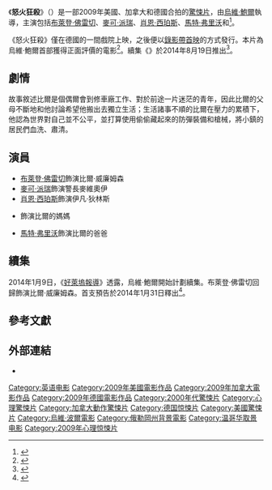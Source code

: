 {{noteTA
|G1=Show
|G2=Movie
}}
{{Infobox film
| name           = 怒火狂殺
| original_name  = {{lang|en|''Rampage''}}
| image          = Rampage 2009 Poster.jpg
| caption        = 電影海報
| director       = [[烏維·鮑爾|烏維·鮑爾]]
| producer       = 烏維·鮑爾<br>Dan Clarke<br>Shawn Williamson
| writer         = 烏維·鮑爾
| starring       = [[布萊登·佛雷切|布萊登·佛雷切]]<br/>[[麥可·派瑞|麥可·派瑞]]<br/>[[肖恩·西珀斯|肖恩·西珀斯]]<br/>{{link-en|琳達·博伊德|Lynda Boyd}}<br/>[[馬特·弗里沃|馬特·弗里沃]]
| music          = Jessica de Rooij
| cinematography = Mathias Neumann
| editing        = Thomas Sabinsky
| studio         = Brightlight Pictures<br/>Boll Kino Beteiligungs GmbH & Co. KG<br/>Pitchblack Pictures Inc.
| distributor    = [[Boll_KG|Boll KG]]<br/>[[Phase_4_Films|Phase 4 Films]]
| released       = {{film date|2009|8|14|千變萬化影展|2010|4|29|德國}}
| runtime        = 85分鐘
| country        = 美國<br>加拿大<br/>德國
| language       = 英語
| budget         =
| preceded_by    =
| followed_by    = 《{{link-en|怒火狂殺2：資本的懲罰|Rampage: Capital Punishment}}》
| cn_name        = 狂暴
| hk_name        = 
| tw_name        = 怒火狂殺
}}
《'''怒火狂殺'''》（{{lang-en|''Rampage''}}）是一部2009年美國、加拿大和德國合拍的[[驚悚片|驚悚片]]，由[[烏維·鮑爾|烏維·鮑爾]]執導，主演包括[[布萊登·佛雷切|布萊登·佛雷切]]、[[麥可·派瑞|麥可·派瑞]]、[[肖恩·西珀斯|肖恩·西珀斯]]、[[馬特·弗里沃|馬特·弗里沃]]和{{link-en|琳達·博伊德|Lynda Boyd}}<ref>{{cite web |url=http://kino-zeit.de/filme/trailer/rampage |title=Rampage |date= |work=kino-zeit.de |publisher= |accessdate=2013-02-04 |archive-date=2017-09-06 |archive-url=https://web.archive.org/web/20170906133905/http://www.kino-zeit.de/filme/trailer/rampage |dead-url=no }}</ref>。

《怒火狂殺》僅在德國的一間戲院上映，之後便以[[錄影帶首映|錄影帶首映]]的方式發行。本片為烏維·鮑爾首部獲得正面評價的電影<ref>{{cite web |url=http://www.worstpreviews.com/headline.php?id=15252 |title=Uwe Boll's "Rampage" is Getting Glowing Reviews |date=2009-09-30 |work=worstpreviews.com |publisher= |accessdate=2013-02-04 |archive-date=2020-11-09 |archive-url=https://web.archive.org/web/20201109025538/http://www.worstpreviews.com/headline.php?id=15252 |dead-url=yes }}</ref>。續集《{{link-en|怒火狂殺2：資本的懲罰|Rampage: Capital Punishment}}》於2014年8月19日推出<ref name=punishment>{{cite web |url=http://bloody-disgusting.com/reviews/3301013/review-uwe-boll-strikes-back-rampage-capital-punishment/ |title=[Review] Uwe Boll Strikes Back With ‘Rampage: Capital Punishment’ |last1=Cooper |first1=Patrick |date=2014-07-21 |work=[[Bloody_Disgusting|Bloody Disgusting]] |accessdate=2014-07-25 |archive-date=2014-08-09 |archive-url=https://web.archive.org/web/20140809022704/http://bloody-disgusting.com/reviews/3301013/review-uwe-boll-strikes-back-rampage-capital-punishment/ |dead-url=no }}</ref>。

==劇情==
故事敘述比爾是個偶爾會到修車廠工作、對於前途一片迷茫的青年，因此比爾的父母不斷地和他討論希望他搬出去獨立生活；生活諸事不順的比爾在壓力的累積下，他認為世界對自己並不公平，並打算使用偷偷藏起來的防彈裝備和槍械，將小鎮的居民們血洗、肅清。

==演員==
*[[布萊登·佛雷切|布萊登·佛雷切]]飾演比爾·威廉姆森
*[[麥可·派瑞|麥可·派瑞]]飾演警長麥維奧伊
*[[肖恩·西珀斯|肖恩·西珀斯]]飾演伊凡·狄林斯
*{{link-en|琳達·博伊德|Lynda Boyd}}飾演比爾的媽媽
*[[馬特·弗里沃|馬特·弗里沃]]飾演比爾的爸爸

==續集==
{{main|怒火狂殺2：資本的懲罰}}
2014年1月9日，《[[好萊塢報導|好萊塢報導]]》透露，烏維·鮑爾開始計劃續集。布萊登·佛雷切回歸飾演比爾·威廉姆森。首支預告於2014年1月31日釋出<ref>{{cite web | last = Vlessing | first = Etan | url = http://www.hollywoodreporter.com/news/uwe-boll-brendan-fletcher-reteam-669195 | title = Uwe Boll, Brendan Fletcher Reteam for 'Rampage 2' | date = 2014-01-09 | publisher = ''[[The_Hollywood_Reporter|The Hollywood Reporter]]'' | accessdate = 2014-01-10 | archive-date = 2020-10-23 | archive-url = https://web.archive.org/web/20201023062227/https://www.hollywoodreporter.com/news/uwe-boll-brendan-fletcher-reteam-669195 | dead-url = no }}</ref>。

==參考文獻==
{{Reflist|30em}}

==外部連結==
*{{IMDb title|1337057}}

{{DEFAULTSORT:Rampage (2009 Film)}}
[[Category:英语电影|Category:英语电影]]
[[Category:2009年美國電影作品|Category:2009年美國電影作品]]
[[Category:2009年加拿大電影作品|Category:2009年加拿大電影作品]]
[[Category:2009年德國電影作品|Category:2009年德國電影作品]]
[[Category:2000年代驚悚片|Category:2000年代驚悚片]]
[[Category:心理驚悚片|Category:心理驚悚片]]
[[Category:加拿大動作驚悚片|Category:加拿大動作驚悚片]]
[[Category:德国惊悚片|Category:德国惊悚片]]
[[Category:美國驚悚片|Category:美國驚悚片]]
[[Category:烏維·波爾電影|Category:烏維·波爾電影]]
[[Category:俄勒岡州背景電影|Category:俄勒岡州背景電影]]
[[Category:温哥华取景电影|Category:温哥华取景电影]]
[[Category:2009年心理惊悚片|Category:2009年心理惊悚片]]